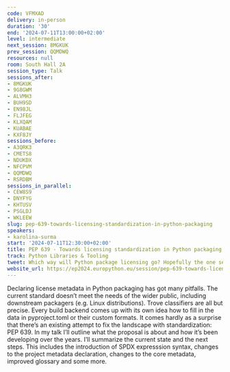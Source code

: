 ```yaml
---
code: VFMXAD
delivery: in-person
duration: '30'
end: '2024-07-11T13:00:00+02:00'
level: intermediate
next_session: 8MGKUK
prev_session: QQMDWQ
resources: null
room: South Hall 2A
session_type: Talk
sessions_after:
- 8MGKUK
- 9G8GWM
- ALVMH3
- BUH9SD
- EN98JL
- FLJFEG
- KLXQAM
- KUABAE
- KXF8JY
sessions_before:
- A3QRK3
- CMETS8
- NDUKDX
- NFCPVM
- QQMDWQ
- RSRDBM
sessions_in_parallel:
- CEW8S9
- DNYFYG
- KHTUSV
- PSGLDJ
- WKLEEW
slug: pep-639-towards-licensing-standardization-in-python-packaging
speakers:
- karolina-surma
start: '2024-07-11T12:30:00+02:00'
title: PEP 639 - Towards licensing standardization in Python packaging
track: Python Libraries & Tooling
tweet: Which way will Python package licensing go? Hopefully the one set by PEP 639
website_url: https://ep2024.europython.eu/session/pep-639-towards-licensing-standardization-in-python-packaging
---
```


Declaring license metadata in Python packaging has got many pitfalls. The current standard doesn’t meet the needs of the wider public, including downstream packagers (e.g. Linux distributions). Trove classifiers are all but precise. Every build backend comes up with its own idea how to fill in the data in pyproject.toml or their custom formats. It comes hardly as a surprise that there’s an existing attempt to fix the landscape with standardization: PEP 639. In my talk I’ll outline what the proposal is about and how it’s been developing over the years. I’ll summarize the current state and the next steps. This includes the introduction of SPDX expresssion syntax, changes to the project metadata declaration, changes to the core metadata, improved glossary and some more.
